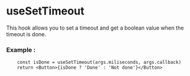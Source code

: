 


<Meta of={useSetTimeout} />




# useSetTimeout

This hook allows you to set a timeout and get a boolean value when the timeout is done.

### Example :

```tsx
	const isDone = useSetTimeout(args.miliseconds, args.callback)
	return <Button>{isDone ? 'Done' : 'Not done'}</Button>
```


<Canvas of={useSetTimeout.Example} />
<Controls/>


